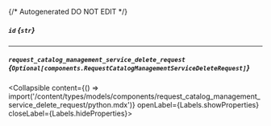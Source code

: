 {/* Autogenerated DO NOT EDIT  */}

##### `id` *{`str`}*

---
##### `request_catalog_management_service_delete_request` *{`Optional[components.RequestCatalogManagementServiceDeleteRequest]`}*
<Collapsible content={() => import('/content/types/models/components/request_catalog_management_service_delete_request/python.mdx')} openLabel={Labels.showProperties} closeLabel={Labels.hideProperties}>
</Collapsible>


